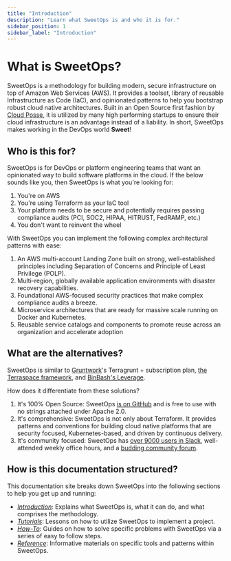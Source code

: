 ```yaml
---
title: "Introduction"
description: "Learn what SweetOps is and who it is for."
sidebar_position: 1
sidebar_label: "Introduction"
---
```


# What is SweetOps?

SweetOps is a methodology for building modern, secure infrastructure on top of Amazon Web Services (AWS). It provides a toolset, library of reusable Infrastructure as Code (IaC), and opinionated patterns to help you bootstrap robust cloud native architectures. Built in an Open Source first fashion by [Cloud Posse](https://cloudposse.com/), it is utilized by many high performing startups to ensure their cloud infrastructure is an advantage instead of a liability. In short, SweetOps makes working in the DevOps world **Sweet**!

## Who is this for?

SweetOps is for DevOps or platform engineering teams that want an opinionated way to build software platforms in the cloud. If the below sounds like you, then SweetOps is what you're looking for:

1. You're on AWS
1. You're using Terraform as your IaC tool
1. Your platform needs to be secure and potentially requires passing compliance audits (PCI, SOC2, HIPAA, HITRUST, FedRAMP, etc.)
1. You don't want to reinvent the wheel

With SweetOps you can implement the following complex architectural patterns with ease:

1. An AWS multi-account Landing Zone built on strong, well-established principles including Separation of Concerns and Principle of Least Privilege (POLP).
1. Multi-region, globally available application environments with disaster recovery capabilities.
1. Foundational AWS-focused security practices that make complex compliance audits a breeze.
1. Microservice architectures that are ready for massive scale running on Docker and Kubernetes.
1. Reusable service catalogs and components to promote reuse across an organization and accelerate adoption

## What are the alternatives?

SweetOps is similar to [Gruntwork](https://gruntwork.io/)'s Terragrunt + subscription plan, [the Terraspace framework](https://terraspace.cloud/), and [BinBash's Leverage](https://leverage.binbash.com.ar/).

How does it differentiate from these solutions?

1. It's 100% Open Source: SweetOps [is on GitHub](https://github.com/cloudposse) and is free to use with no strings attached under Apache 2.0.
1. It's comprehensive: SweetOps is not only about Terraform. It provides patterns and conventions for building cloud native platforms that are security focused, Kubernetes-based, and driven by continuous delivery.
1. It's community focused: SweetOps has [over 9000 users in Slack](https://sweetops.com/slack/), well-attended weekly office hours, and a [budding community forum](https://ask.sweetops.com/).


## How is this documentation structured?

This documentation site breaks down SweetOps into the following sections to help you get up and running:

- *[Introduction](/category/fundamentals)*: Explains what SweetOps is, what it can do, and what comprises the methodology.
- *[Tutorials](/category/tutorials)*: Lessons on how to utilize SweetOps to implement a project.
- *[How-To](/layers/bonus-tutorials)*: Guides on how to solve specific problems with SweetOps via a series of easy to follow steps.
- *[Reference](/category/reference)*: Informative materials on specific tools and patterns within SweetOps.

